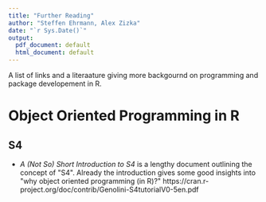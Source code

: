 ```yaml
---
title: "Further Reading"
author: "Steffen Ehrmann, Alex Zizka"
date: "`r Sys.Date()`"
output:
  pdf_document: default
  html_document: default
---
```


A list of links and a literaature giving more backgournd on programming and package developement in R.

# Object Oriented Programming in R

## S4

- *A (Not So) Short Introduction to S4* is a lengthy document outlining the concept of \"S4\". Already the introduction gives some good insights into \"why object oriented programming (in R)?\" https://cran.r-project.org/doc/contrib/Genolini-S4tutorialV0-5en.pdf